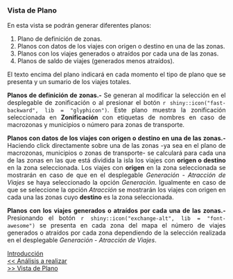 <style>
body {
text-align: justify}
</style>
### Vista de Plano  

En esta vista se podrán generar diferentes planos:  

1. Plano de definición de zonas.  
2. Planos con datos de los viajes con origen o destino en una de las zonas.  
3. Planos con los viajes generados o atraídos por cada una de las zonas.  
4. Planos de saldo de viajes (generados menos atraídos).  

El texto encima del plano indicará en cada momento el tipo de plano que se presenta y un sumario de los viajes totales.

**Planos de definición de zonas.-** Se generan al modificar la selección en el desplegable de zonificación o al presionar el botón  `r shiny::icon("fast-backward", lib = "glyphicon")`. Este plano muestra la zonificación seleccionada en **Zonificación** con etiquetas de nombres en caso de macrozonas y municipios o número para zonas de transporte.  

**Planos con datos de los viajes con origen o destino en una de las zonas.-** Haciendo click directamente sobre una de las zonas -ya sea en el plano de macrozonas, municipios o zonas de transporte- se calculará para cada una de las zonas en las que está dividida la isla los viajes con **origen o destino** en la zona seleccionada. Los viajes con **origen** en la zona seleccionada se mostrarán en caso de que en el desplegable *Generación - Atracción de Viajes* se haya seleccionado la opción *Generación*. Igualmente en caso de que se seleccione la opción *Atracción* se mostrarán los viajes con origen en cada una las zonas cuyo **destino** es la zona seleccionada.  

**Planos con los viajes generados o atraídos por cada una de las zonas.-** Presionando el botón `r shiny::icon("exchange-alt", lib = "font-awesome")` se presenta en cada zona del mapa el número de viajes generados o atraídos por cada zona dependiendo de la selección realizada en el desplegable *Generación - Atracción de Viajes*.  


[Introducción](00_inicio.html)  
[<< Análisis a realizar](01_analisis.html)  
[>> Vista de Plano](02_plano.html)  
 
